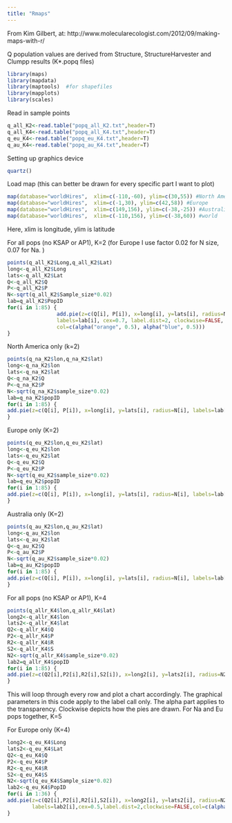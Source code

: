 ```yaml
---
title: "Rmaps"
---
```


From Kim Gilbert, at:
http://www.molecularecologist.com/2012/09/making-maps-with-r/

Q population values are derived from Structure, StructureHarvester and Clumpp results (K*.popq files)
```r
library(maps)
library(mapdata)
library(maptools)  #for shapefiles
library(mapplots)
library(scales)
```



Read in sample points
```r
q_all_K2<-read.table("popq_all_K2.txt",header=T)
q_all_K4<-read.table("popq_all_K4.txt",header=T)
q_eu_K4<-read.table("popq_eu_K4.txt",header=T)
q_au_K4<-read.table("popq_au_K4.txt",header=T)
```

Setting up graphics device
```r
quartz()
```
Load map (this can better be drawn for every specific part I want to plot)
```r
map(database="worldHires",  xlim=c(-110,-60), ylim=c(30,55)) #North America
map(database="worldHires",  xlim=c(-1,30), ylim=c(42,58)) #Europe
map(database="worldHires",  xlim=c(149,156), ylim=c(-38,-25)) #Australia
map(database="worldHires",  xlim=c(-110,156), ylim=c(-38,60)) #world
```

Here, xlim is longitude, ylim is latitude

For all pops (no KSAP or AP1), K=2 (for Europe I use factor 0.02 for N size, 0.07 for Na. )

```r
points(q_all_K2$Long,q_all_K2$Lat)
long<-q_all_K2$Long
lats<-q_all_K2$Lat
Q<-q_all_K2$Q
P<-q_all_K2$P
N<-sqrt(q_all_K2$Sample_size*0.02)
lab=q_all_K2$PopID
for(i in 1:85) {
                add.pie(z=c(Q[i], P[i]), x=long[i], y=lats[i], radius=N[i], 
                labels=lab[i], cex=0.7, label.dist=2, clockwise=FALSE, 
                col=c(alpha("orange", 0.5), alpha("blue", 0.5)))
}
```

North America only (k=2)
```r
points(q_na_K2$lon,q_na_K2$lat)
long<-q_na_K2$lon
lats<-q_na_K2$lat
Q<-q_na_K2$Q
P<-q_na_K2$P
N<-sqrt(q_na_K2$sample_size*0.02)
lab=q_na_K2$popID
for(i in 1:85) {
add.pie(z=c(Q[i], P[i]), x=long[i], y=lats[i], radius=N[i], labels=lab[i], cex=0.7,label.dist=2,clockwise=FALSE,col=c(alpha("orange", 0.5), alpha("blue", 0.5)))
}
```

Europe only (K=2)
```r
points(q_eu_K2$lon,q_eu_K2$lat)
long<-q_eu_K2$lon
lats<-q_eu_K2$lat
Q<-q_eu_K2$Q
P<-q_eu_K2$P
N<-sqrt(q_eu_K2$sample_size*0.02)
lab=q_eu_K2$popID
for(i in 1:85) {
add.pie(z=c(Q[i], P[i]), x=long[i], y=lats[i], radius=N[i], labels=lab[i], cex=0.7,label.dist=2,clockwise=FALSE,col=c(alpha("orange", 0.5), alpha("blue", 0.5)))
}
```

Australia only (K=2)
```r
points(q_au_K2$lon,q_au_K2$lat)
long<-q_au_K2$lon
lats<-q_au_K2$lat
Q<-q_au_K2$Q
P<-q_au_K2$P
N<-sqrt(q_au_K2$sample_size*0.02)
lab=q_au_K2$popID
for(i in 1:85) {
add.pie(z=c(Q[i], P[i]), x=long[i], y=lats[i], radius=N[i], labels=lab[i], cex=0.7,label.dist=2,clockwise=FALSE,col=c(alpha("orange", 0.5), alpha("blue", 0.5)))
}
```

For all pops (no KSAP or AP1), K=4
```r
points(q_allr_K4$lon,q_allr_K4$lat)
long2<-q_allr_K4$lon
lats2<-q_allr_K4$lat
Q2<-q_allr_K4$Q
P2<-q_allr_K4$P
R2<-q_allr_K4$R
S2<-q_allr_K4$S
N2<-sqrt(q_allr_K4$sample_size*0.02)
lab2=q_allr_K4$popID
for(i in 1:85) {
add.pie(z=c(Q2[i],P2[i],R2[i],S2[i]), x=long2[i], y=lats2[i], radius=N2[i], labels=lab2[i], cex=0.5,label.dist=2,clockwise=FALSE,col=c(alpha("darkgreen",0.5), alpha("orange", 0.5),alpha("yellow",0.5),alpha("red",0.5)))
}
```


This will loop through every row and plot a chart accordingly. The graphical parameters in this code apply to the label call only. The alpha part applies to the transparency. Clockwise depicts how the pies are drawn.
For Na and Eu pops together, K=5

For Europe only (K=4)

```r
long2<-q_eu_K4$Long
lats2<-q_eu_K4$Lat
Q2<-q_eu_K4$Q
P2<-q_eu_K4$P
R2<-q_eu_K4$R
S2<-q_eu_K4$S
N2<-sqrt(q_eu_K4$Sample_size*0.02)
lab2<-q_eu_K4$PopID
for(i in 1:36) {
add.pie(z=c(Q2[i],P2[i],R2[i],S2[i]), x=long2[i], y=lats2[i], radius=N2[i], 
        labels=lab2[i],cex=0.5,label.dist=2,clockwise=FALSE,col=c(alpha("darkgreen",0.5), alpha("orange", 0.5),alpha("yellow",0.5),alpha("red",0.5)))
}
```
